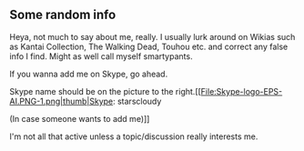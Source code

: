 
==Some random info==

Heya, not much to say about me, really. I usually lurk around on Wikias such as Kantai Collection, The Walking Dead, Touhou etc. and correct any false info I find. Might as well call myself smartypants.

If you wanna add me on Skype, go ahead.

Skype name should be on the picture to the right.[[File:Skype-logo-EPS-AI.PNG-1.png|thumb|Skype: starscloudy

(In case someone wants to add me)]]

I'm not all that active unless a topic/discussion really interests me.